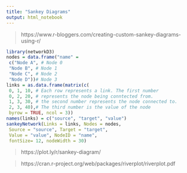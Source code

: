 ```yaml
---
title: "Sankey Diagrams"
output: html_notebook
---
```


> https://www.r-bloggers.com/creating-custom-sankey-diagrams-using-r/

```r
library(networkD3)
nodes = data.frame("name" = 
 c("Node A", # Node 0
 "Node B", # Node 1
 "Node C", # Node 2
 "Node D"))# Node 3
links = as.data.frame(matrix(c(
 0, 1, 10, # Each row represents a link. The first number
 0, 2, 20, # represents the node being conntected from. 
 1, 3, 30, # the second number represents the node connected to.
 2, 3, 40),# The third number is the value of the node
 byrow = TRUE, ncol = 3))
names(links) = c("source", "target", "value")
sankeyNetwork(Links = links, Nodes = nodes,
 Source = "source", Target = "target",
 Value = "value", NodeID = "name",
 fontSize= 12, nodeWidth = 30)
```


> https://plot.ly/r/sankey-diagram/

> https://cran.r-project.org/web/packages/riverplot/riverplot.pdf


